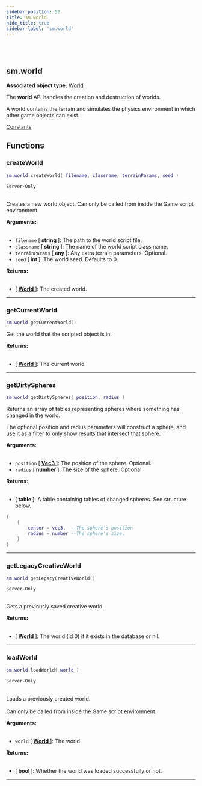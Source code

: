 ```yaml
---
sidebar_position: 52
title: sm.world
hide_title: true
sidebar-label: 'sm.world'
---
```


<br></br>

## sm.world

**Associated object type:** [World](/docs/lua/game_script_env/userdata/World)

The <strong>world</strong> API handles the creation and destruction of worlds.

A world contains the terrain and simulates the physics environment in which other game objects can exist.

[Constants](/docs/lua/game_script_env/Constants#smworldids)

## Functions

### createWorld

```lua
sm.world.createWorld( filename, classname, terrainParams, seed )
```
<code>Server-Only</code> <br></br>

Creates a new world object. Can only be called from inside the Game script environment.

<strong>Arguments:</strong> <br></br>

- <code>filename</code> [<strong> string </strong>]: The path to the world script file.
- <code>classname</code> [<strong> string </strong>]: The name of the world script class name.
- <code>terrainParams</code> [<strong> any </strong>]: Any extra terrain parameters. Optional.
- <code>seed</code> [<strong> int </strong>]: The world seed. Defaults to 0.

<strong>Returns:</strong> <br></br>

- [<strong> <a href="/docs/lua/game_script_env/userdata/World"> World </a> </strong>]: The created world.

---

### getCurrentWorld

```lua
sm.world.getCurrentWorld()
```

Get the world that the scripted object is in.

<strong>Returns:</strong> <br></br>

- [<strong> <a href="/docs/lua/game_script_env/userdata/World"> World </a> </strong>]: The current world.

---

### getDirtySpheres

```lua
sm.world.getDirtySpheres( position, radius )
```

Returns an array of tables representing spheres where something has changed in the world.

The optional position and radius parameters will construct a sphere, and use it as a filter to only show results that intersect that sphere.

<strong>Arguments:</strong> <br></br>

- <code>position</code> [<strong> <a href="/docs/lua/game_script_env/userdata/Vec3"> Vec3 </a> </strong>]: The position of the sphere. Optional.
- <code>radius</code> [<strong> number </strong>]: The size of the sphere. Optional.

<strong>Returns:</strong> <br></br>

- [<strong> table </strong>]: A table containing tables of changed spheres. See structure below.

```lua title="Table Structure"
{
	{
		center = vec3,	--The sphere's position
		radius = number	--The sphere's size.
	}
}
```

---

### getLegacyCreativeWorld

```lua
sm.world.getLegacyCreativeWorld()
```
<code>Server-Only</code> <br></br>

Gets a previously saved creative world.

<strong>Returns:</strong> <br></br>

- [<strong> <a href="/docs/lua/game_script_env/userdata/World"> World </a> </strong>]: The world (id 0) if it exists in the database or nil.

---

### loadWorld

```lua
sm.world.loadWorld( world )
```
<code>Server-Only</code> <br></br>

Loads a previously created world. <br></br>
Can only be called from inside the Game script environment.

<strong>Arguments:</strong> <br></br>

- <code>world</code> [<strong> <a href="/docs/lua/game_script_env/userdata/World"> World </a> </strong>]: The world.

<strong>Returns:</strong> <br></br>

- [<strong> bool </strong>]: Whether the world was loaded successfully or not.

---








